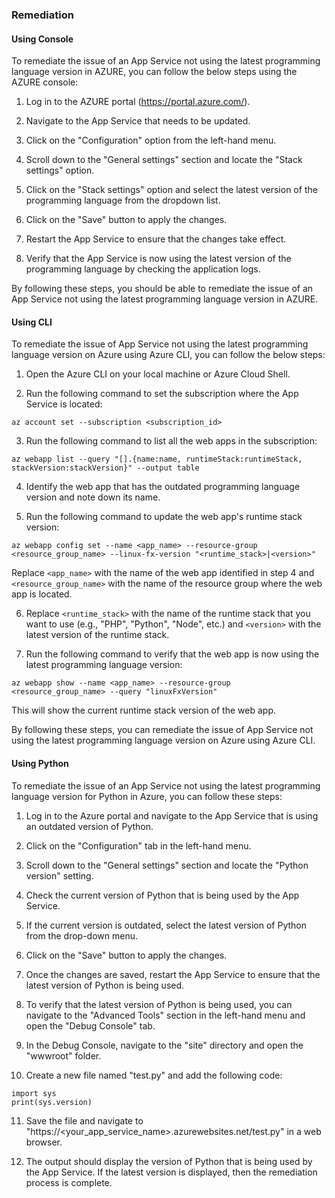### Remediation

#### Using Console

To remediate the issue of an App Service not using the latest programming language version in AZURE, you can follow the below steps using the AZURE console:

1. Log in to the AZURE portal (https://portal.azure.com/).

2. Navigate to the App Service that needs to be updated.

3. Click on the "Configuration" option from the left-hand menu.

4. Scroll down to the "General settings" section and locate the "Stack settings" option.

5. Click on the "Stack settings" option and select the latest version of the programming language from the dropdown list.

6. Click on the "Save" button to apply the changes.

7. Restart the App Service to ensure that the changes take effect.

8. Verify that the App Service is now using the latest version of the programming language by checking the application logs.

By following these steps, you should be able to remediate the issue of an App Service not using the latest programming language version in AZURE.

#### Using CLI

To remediate the issue of App Service not using the latest programming language version on Azure using Azure CLI, you can follow the below steps:

1. Open the Azure CLI on your local machine or Azure Cloud Shell.

2. Run the following command to set the subscription where the App Service is located:

```
az account set --subscription <subscription_id>
```

3. Run the following command to list all the web apps in the subscription:

```
az webapp list --query "[].{name:name, runtimeStack:runtimeStack, stackVersion:stackVersion}" --output table
```

4. Identify the web app that has the outdated programming language version and note down its name.

5. Run the following command to update the web app's runtime stack version:

```
az webapp config set --name <app_name> --resource-group <resource_group_name> --linux-fx-version "<runtime_stack>|<version>"
```

Replace `<app_name>` with the name of the web app identified in step 4 and `<resource_group_name>` with the name of the resource group where the web app is located.

6. Replace `<runtime_stack>` with the name of the runtime stack that you want to use (e.g., "PHP", "Python", "Node", etc.) and `<version>` with the latest version of the runtime stack.

7. Run the following command to verify that the web app is now using the latest programming language version:

```
az webapp show --name <app_name> --resource-group <resource_group_name> --query "linuxFxVersion"
```

This will show the current runtime stack version of the web app.

By following these steps, you can remediate the issue of App Service not using the latest programming language version on Azure using Azure CLI.

#### Using Python

To remediate the issue of an App Service not using the latest programming language version for Python in Azure, you can follow these steps:

1. Log in to the Azure portal and navigate to the App Service that is using an outdated version of Python.

2. Click on the "Configuration" tab in the left-hand menu.

3. Scroll down to the "General settings" section and locate the "Python version" setting.

4. Check the current version of Python that is being used by the App Service.

5. If the current version is outdated, select the latest version of Python from the drop-down menu.

6. Click on the "Save" button to apply the changes.

7. Once the changes are saved, restart the App Service to ensure that the latest version of Python is being used.

8. To verify that the latest version of Python is being used, you can navigate to the "Advanced Tools" section in the left-hand menu and open the "Debug Console" tab.

9. In the Debug Console, navigate to the "site" directory and open the "wwwroot" folder.

10. Create a new file named "test.py" and add the following code:

```
import sys
print(sys.version)
```

11. Save the file and navigate to "https://<your_app_service_name>.azurewebsites.net/test.py" in a web browser.

12. The output should display the version of Python that is being used by the App Service. If the latest version is displayed, then the remediation process is complete.

